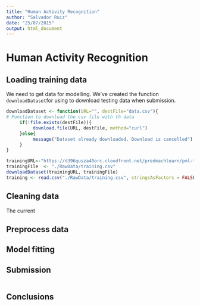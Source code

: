 ```yaml
---
title: "Human Activity Recognition"
author: "Salvador Ruiz"
date: "25/07/2015"
output: html_document
---
```


# Human Activity Recognition

## Loading training data

We need to get data for modelling. We've created the function `downloadDataset`for using to download testing data when submission.


```r
downloadDataset <- function(URL="", destFile="data.csv"){
# Function to download the csv file with th data
     if(!file.exists(destFile)){
          download.file(URL, destFile, method="curl")
     }else{
          message("Dataset already downloaded. Download is cancelled")
     }
}

trainingURL<-"https://d396qusza40orc.cloudfront.net/predmachlearn/pml-training.csv"
trainingFile  <- "./RawData/training.csv"
downloadDataset(trainingURL, trainingFile)
training <- read.csv("./RawData/training.csv", stringsAsFactors = FALSE)
```


## Cleaning data

The current 

## Preprocess data


## Model fitting

## Submission


```r
     
```


## Conclusions